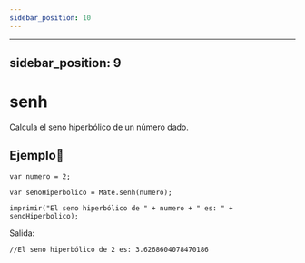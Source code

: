 ```yaml
---
sidebar_position: 10
---
```


---
sidebar_position: 9
---


# senh
Calcula el seno hiperbólico de un número dado.

## Ejemplo📝

```dummy
var numero = 2;

var senoHiperbolico = Mate.senh(numero);

imprimir("El seno hiperbólico de " + numero + " es: " + senoHiperbolico);
```

Salida:

```dummy
//El seno hiperbólico de 2 es: 3.6268604078470186
```